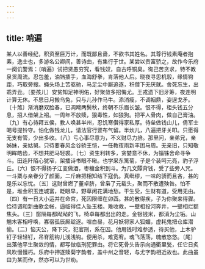 ```yaml
---
---
---
```

title: 哨遍
---




某人以善经纪，积资至巨万计，而既鄙且啬，不欲书其姓名。其尊行钱素庵者抱素，逸士也，多游名公卿间，善诗曲，有集行于世。某尝以贵富骄之，故作今乐府一阕讥警焉：〔哨遍〕试把贤愚穷究，看钱奴，自古呼铜臭。徇己苦贪求，特不教泉货周流。忍包羞，油铛插手，血海舒拳，肯落他人后。晓夜寻思机彀，缘情钩距，巧取旁搜。蝇头场上苦驱驰，马足尘中厮追逐，积儹下无厌就。舍死忘生，出乖弄丑。〔耍孩儿〕安贫知足神明佑，好聚敛多招悔尤。王戎遗下旧牙筹，夜连明计算无休。不思日月搬乌兔，只与儿孙作马牛。添消瘦，不调裀鼎，姿逞戈矛。〔十煞〕渐消磨双脸春，已凋飕两鬓秋，终朝不乐眉长皱。恨不得，柜头钱五分息，招人借架上祒。一周年不放赎，狠毒性，如狼狗。把平人骨肉，做自己膏油。〔九〕有心待拜五侯，教人唤甚半州，忍饥寒儹得家私厚。待垒做钱山儿，倩军士喝号提铃守。怕化做钱龙儿，请法官行罡布气留。半炊儿，八遍把牙关叩。只愿得无支有管，少出多收。〔八〕亏心事尽意为，不义财尽力掊。那里问，亲弟兄，亲姊妹，亲姑舅。只待要春风金谷骄王恺，一任教夜雨新丰困马周。无亲旧，只知敬明眸皓齿，不想共肥马轻裘。〔七〕资生利转多，贪婪意不休，为锱铢舍命寻争斗。田连阡陌心犹窄，架插诗书眼不瞅。也学采东篱菊，子是个装呵元亮，豹子浮丘。〔六〕恨不得扬子江变做酒，枣穰金积到斗。为几文贉背钱，受了些旁人咒。一斗粟与亲眷分了颜面，二斤麻把相知结下寇仇。真纰缪，一味的骄而且吝，甚的是乐以忘忧。〔五〕这财曾燃了董卓脐，曾枭了元载头，聚而不散遭殃咎。怕不是，堆金积玉连城富，眨眼早，野草闲花满地愁。干生受，生财有道，受用无由。〔四〕有一日大小运并在命宫，死囚限缠在卯酉。甚的散得疾，子为你聚来得骤。恰待调和新曲歌金帐，逼临得佳人坠玉楼。难收救，一壁相投河奔井，一壁相烂额焦头。〔三〕窗隔每都飐飐的飞，椅卓每都出出的走。金银钱米，都消为尘垢。山魈木客相呼唤，寡宿孤辰厮趁逐。喧白昼，花月妖将家人狐媚，虚耗鬼把仓库潜偷。〔二〕恼天公，降下灾，犯官刑，系在囚。他用钱时难参透，待买他，上木驴钉子轻轻钉，吊脊筋钩儿浅浅钩。便用杀，难宽宥。魂飞荡荡，魄散悠悠。〔尾〕出落他平生聚敛的情，都写做临刑犯罪由。将它死骨头告示向通衢里甃，任它日炙风吹慢慢朽。乐府中押逐赎菊字韵者，盖中州之音轻，与尤字韵相近故也。此曲虽曰为某而作，然亦可以为世劝。